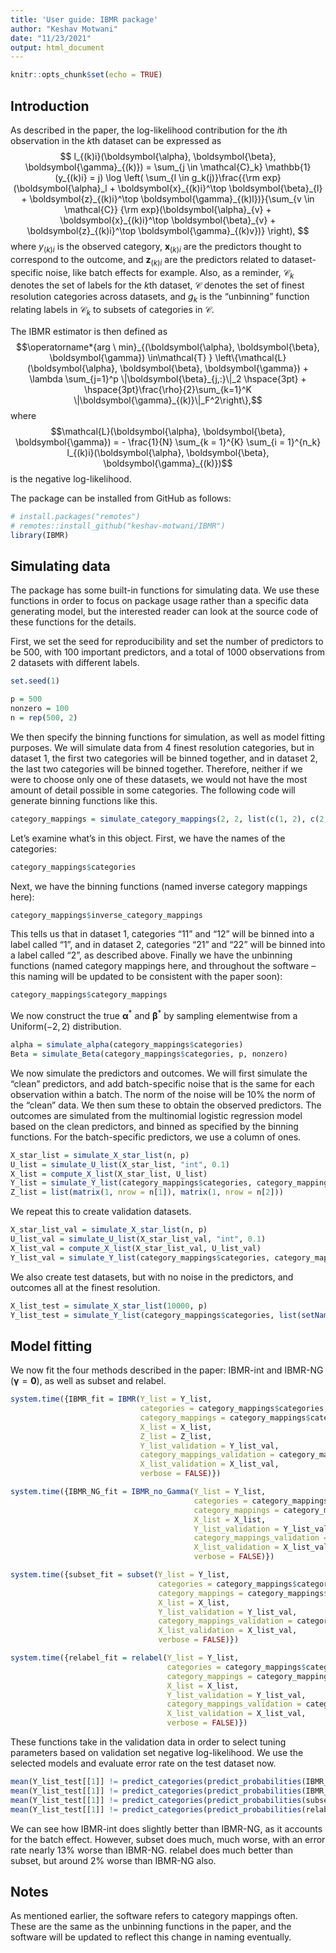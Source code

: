 ```yaml
---
title: 'User guide: IBMR package'
author: "Keshav Motwani"
date: "11/23/2021"
output: html_document
---
```


```r
knitr::opts_chunk$set(echo = TRUE)
```
\newcommand{\argmax}{\operatorname*{arg \ max}}
\newcommand{\argmin}{\operatorname*{arg \ min}}
\newcommand{\minim}{\operatorname*{minimize}}
\newcommand{\mbalpha}{\boldsymbol{\alpha}}
\newcommand{\mbbeta}{\boldsymbol{\beta}}
\newcommand{\mbgamma}{\boldsymbol{\gamma}}
\newcommand{\mbphi}{\boldsymbol{\phi}}
\newcommand{\mbu}{\boldsymbol{u}}
\newcommand{\mbU}{\boldsymbol{U}}
\newcommand{\mbx}{\boldsymbol{x}}
\newcommand{\mbz}{\boldsymbol{z}}
\newcommand{\mbX}{\boldsymbol{X}}
\newcommand{\mbZ}{\boldsymbol{Z}}
\newcommand{\mby}{\boldsymbol{y}}
\newcommand{\mbd}{\boldsymbol{d}}
\newcommand{\mbnu}{\boldsymbol{\nu}}
\newcommand{\mbP}{\boldsymbol{P}}
\newcommand{\mbC}{\boldsymbol{C}}

## Introduction

As described in the paper, the log-likelihood contribution for the $i$th observation in the $k$th dataset can be expressed as
$$
l_{(k)i}(\mbalpha, \mbbeta, \mbgamma_{(k)}) =  \sum_{j \in \mathcal{C}_k} \mathbb{1}(y_{(k)i} = j) \log \left( \sum_{l \in g_k(j)}\frac{{\rm exp}(\mbalpha_l + \mbx_{(k)i}^\top \mbbeta_{l}  + \mbz_{(k)i}^\top \mbgamma_{(k)l})}{\sum_{v \in \mathcal{C}} {\rm exp}(\mbalpha_{v} + \mbx_{(k)i}^\top \mbbeta_{v} + \mbz_{(k)i}^\top \mbgamma_{(k)v})} \right),
$$
where $y_{(k)i}$ is the observed category, $\mbx_{(k)i}$ are the predictors thought to correspond to the outcome, and $\mbz_{(k)i}$ are the predictors related to dataset-specific noise, like batch effects for example. Also, as a reminder, $\mathcal{C}_k$ denotes the set of labels for the $k$th dataset, $\mathcal{C}$ denotes the set of finest resolution categories across datasets, and $g_k$ is the "unbinning" function relating labels in $\mathcal{C}_k$ to subsets of categories in $\mathcal{C}$.

The IBMR estimator is then defined as
$$\argmin_{(\mbalpha, \mbbeta, \mbgamma) \in\mathcal{T} } \left\{\mathcal{L}(\mbalpha, \mbbeta, \mbgamma) + \lambda \sum_{j=1}^p \|\mbbeta_{j,:}\|_2 \hspace{3pt} + \hspace{3pt}\frac{\rho}{2}\sum_{k=1}^K \|\mbgamma_{(k)}\|_F^2\right\},$$
where 
$$\mathcal{L}(\mbalpha, \mbbeta, \mbgamma) = - \frac{1}{N} \sum_{k = 1}^{K} \sum_{i = 1}^{n_k} l_{(k)i}(\mbalpha, \mbbeta, \mbgamma_{(k)})$$
is the negative log-likelihood.

The package can be installed from GitHub as follows:
```r
# install.packages("remotes")
# remotes::install_github("keshav-motwani/IBMR")
library(IBMR)
```

## Simulating data

The package has some built-in functions for simulating data. We use these functions in order to focus on package usage rather than a specific data generating model, but the interested reader can look at the source code of these functions for the details.

First, we set the seed for reproducibility and set the number of predictors to be $500$, with $100$ important predictors, and a total of $1000$ observations from 2 datasets with different labels.
```r
set.seed(1)

p = 500
nonzero = 100
n = rep(500, 2)
```

We then specify the binning functions for simulation, as well as model fitting purposes. We will simulate data from 4 finest resolution categories, but in dataset 1, the first two categories will be binned together, and in dataset 2, the last two categories will be binned together. Therefore, neither if we were to choose only one of these datasets, we would not have the most amount of detail possible in some categories. The following code will generate binning functions like this.
```r
category_mappings = simulate_category_mappings(2, 2, list(c(1, 2), c(2, 1)))
```
Let's examine what's in this object. First, we have the names of the categories:
```r
category_mappings$categories
```
Next, we have the binning functions (named inverse category mappings here):
```r
category_mappings$inverse_category_mappings
```
This tells us that in dataset 1, categories "11" and "12" will be binned into a label called "1", and in dataset 2, categories "21" and "22" will be binned into a label called "2", as described above. Finally we have the unbinning functions (named category mappings here, and throughout the software -- this naming will be updated to be consistent with the paper soon):
```r
category_mappings$category_mappings
```

We now construct the true $\mbalpha^*$ and $\mbbeta^*$ by sampling elementwise from a Uniform$(-2, 2)$ distribution.
```r
alpha = simulate_alpha(category_mappings$categories)
Beta = simulate_Beta(category_mappings$categories, p, nonzero)
```
We now simulate the predictors and outcomes. We will first simulate the "clean" predictors, and add batch-specific noise that is the same for each observation within a batch. The norm of the noise will be 10% the norm of the "clean" data. We then sum these to obtain the observed predictors. The outcomes are simulated from the multinomial logistic regression model based on the clean predictors, and binned as specified by the binning functions. For the batch-specific predictors, we use a column of ones.
```r
X_star_list = simulate_X_star_list(n, p)
U_list = simulate_U_list(X_star_list, "int", 0.1)
X_list = compute_X_list(X_star_list, U_list)
Y_list = simulate_Y_list(category_mappings$categories, category_mappings$inverse_category_mappings, X_star_list, alpha, Beta)
Z_list = list(matrix(1, nrow = n[1]), matrix(1, nrow = n[2]))
```

We repeat this to create validation datasets.
```r
X_star_list_val = simulate_X_star_list(n, p)
U_list_val = simulate_U_list(X_star_list_val, "int", 0.1)
X_list_val = compute_X_list(X_star_list_val, U_list_val)
Y_list_val = simulate_Y_list(category_mappings$categories, category_mappings$inverse_category_mappings, X_star_list_val, alpha, Beta)
```

We also create test datasets, but with no noise in the predictors, and outcomes all at the finest resolution.
```r
X_list_test = simulate_X_star_list(10000, p)
Y_list_test = simulate_Y_list(category_mappings$categories, list(setNames(nm = category_mappings$categories)), X_list_test, alpha, Beta)
```

## Model fitting

We now fit the four methods described in the paper: IBMR-int and IBMR-NG ($\mbgamma = \boldsymbol{0}$), as well as subset and relabel.

```r
system.time({IBMR_fit = IBMR(Y_list = Y_list,
                             categories = category_mappings$categories,
                             category_mappings = category_mappings$category_mappings,
                             X_list = X_list,
                             Z_list = Z_list,
                             Y_list_validation = Y_list_val,
                             category_mappings_validation = category_mappings$category_mappings,
                             X_list_validation = X_list_val,
                             verbose = FALSE)})

system.time({IBMR_NG_fit = IBMR_no_Gamma(Y_list = Y_list,
                                         categories = category_mappings$categories,
                                         category_mappings = category_mappings$category_mappings,
                                         X_list = X_list,
                                         Y_list_validation = Y_list_val,
                                         category_mappings_validation = category_mappings$category_mappings,
                                         X_list_validation = X_list_val,
                                         verbose = FALSE)})

system.time({subset_fit = subset(Y_list = Y_list,
                                 categories = category_mappings$categories,
                                 category_mappings = category_mappings$category_mappings,
                                 X_list = X_list,
                                 Y_list_validation = Y_list_val,
                                 category_mappings_validation = category_mappings$category_mappings,
                                 X_list_validation = X_list_val,
                                 verbose = FALSE)})

system.time({relabel_fit = relabel(Y_list = Y_list,
                                   categories = category_mappings$categories,
                                   category_mappings = category_mappings$category_mappings,
                                   X_list = X_list,
                                   Y_list_validation = Y_list_val,
                                   category_mappings_validation = category_mappings$category_mappings,
                                   X_list_validation = X_list_val,
                                   verbose = FALSE)})
```

These functions take in the validation data in order to select tuning parameters based on validation set negative log-likelihood. We use the selected models and evaluate error rate on the test dataset now.

```r
mean(Y_list_test[[1]] != predict_categories(predict_probabilities(IBMR_fit$best_model, X_list_test))[[1]])
mean(Y_list_test[[1]] != predict_categories(predict_probabilities(IBMR_NG_fit$best_model, X_list_test))[[1]])
mean(Y_list_test[[1]] != predict_categories(predict_probabilities(subset_fit$best_model, X_list_test))[[1]])
mean(Y_list_test[[1]] != predict_categories(predict_probabilities(relabel_fit$best_model, X_list_test))[[1]])
```

We can see how IBMR-int does slightly better than IBMR-NG, as it accounts for the batch effect. However, subset does much, much worse, with an error rate nearly 13% worse than IBMR-NG. relabel does much better than subset, but around 2% worse than IBMR-NG also.


## Notes

As mentioned earlier, the software refers to category mappings often. These are the same as the unbinning functions in the paper, and the software will be updated to reflect this change in naming eventually.
